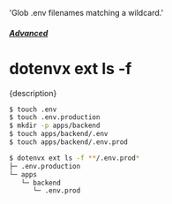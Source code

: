   'Glob .env filenames matching a wildcard.'

##### [Advanced](/docs/advanced)
# dotenvx ext ls -f

<p className="lead">{description}</p>

```sh
$ touch .env
$ touch .env.production
$ mkdir -p apps/backend
$ touch apps/backend/.env
$ touch apps/backend/.env.prod

$ dotenvx ext ls -f **/.env.prod*
├─ .env.production
└─ apps
   └─ backend
      └─ .env.prod
```
